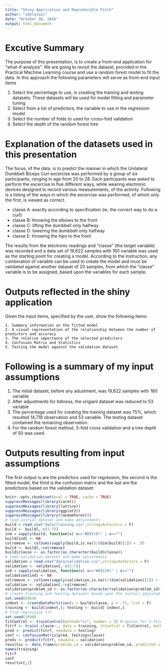 ---
title: "Shiny Application and Reproducible Pitch"
author: "JahlaJazz"
date: "October 30, 2016"
output: html_document
---

Excutive Summary
========================================================

The purpose of this presentation, is to create a front-end application for "what-if-analysis".
We are going to revisit the dataset, provided in the Practical Machine Learning course and use a  random forest model to fit the data. In this approach the following parameters will serve as front-end input items

  1. Select the percentage to use, in creating the training and testing datasets. These datasets will be used for model fitting and parameter tuning
  2. Select from a list of predictors, the variable to use in the regression model
  3. Select the number of folds to used for cross-fold validation
  4. Select the depth of the random forest tree


Explanation of the datasets used in this presentation
========================================================

The focus, of the data, is to predict the manner in which the Unilateral Dumbbell Biceps Curl excercise was performed by a group of six participants, ranging in age from 20 to 28. Each particpants was asked to perform the excercise in five different ways, while wearing electronic devices designed to record various measurements, of the activity. Following is a listing of the ways in which the excercise was performed, of which only the first, is viewed as correct.

  * classe A: exactly according to specification (ie, the correct way to do a curl)
  * classe B: throwing the elbows to the front
  * classe C: lifting the dumbbell only halfway
  * classe D: lowering the dumbbell only halfway
  * classe E: throwing the hips to the front
  
The results from the electronic readings and "classe" (the target variable) was recorded and a data set of 19,622 samples with 160 variable was used as the starting point for creating a model. According to the instruction, any combination of variable can be used to create the model and must be validated against another dataset of 20 samples, from which the "classe" variable is to be assigned, based upon the variables for each sample.



Outputs reflected in the shiny application
========================================================
 
Given the input items, specified by the user, show the following items:

    1. Summary information on the fitted model
    2. A visual representation of the relationship between the number of predictors and accuracy
    3. The relative importance of the selected predictors
    4. Confusion Matrix and Statistics
    5. Testing the model against the validation dataset 
    
Following is a summary of my input assumptions
========================================================

1. The initial dataset, before any adustment, was 19,622 samples with 160 variable
2. After adjustments for tidiness, the origianl dataset was reduced to 53 variable
3. The percentage used for creating the training dataset was 75%, which resulted 14,718 observation and 53 variable. The testing dataset contained the remaining observation. 
4. For the random forest method, 5-fold cross validation and a tree depth of 50 was used.

Outputs resulting from input assumptions
========================================================

The first output is are the predictors used for regression, the second is the fitted model, the third is the confusion matrix and the last are the predictions based on the validation dataset:

```{r, echo = F, cache = T}
knitr::opts_chunk$set(eval = TRUE, cache = TRUE)
suppressMessages(library(caret))
suppressMessages(library(lattice))
suppressMessages(library(ggplot2))
suppressMessages(library(randomForest))
# load initial dataset and make adjustments
build = read.csv("data/training.csv",stringsAsFactors = F)
build <- build[,-c(1:7)]
ind = sapply(build, function(x) x=="#DIV/0!" | x=="")
build[ind] <- NA 
colremove <- colSums(sapply(build,is.na))/(dim(build)[1]) > .95
build <- build[,!colremove]
build$classe <- as.factor(as.character(build$classe))
# load validation dataset and make adjustments
validation = read.csv("data/validation.csv",stringsAsFactors = F)
validation <- validation[,-c(1:7)]
ind = sapply(validation, function(x) x=="#DIV/0!" | x=="")
validation[ind] <- NA
colremove <- colSums(sapply(validation,is.na))/(dim(validation)[1]) > .95
validation <- validation[,!colremove]
validation$problem_id <- as.factor(as.character(validation$problem_id))
# create training and testing datasets based upon the initail adjusted adatset
set.seed(6464)
indext <- createDataPartition(y = build$classe, p = .75, list = F)
training <- build[indext,]; testing <- build[-indext,] 
# find regression fit
set.seed(3498)
fitControl <- trainControl(method="cv", number = 5) # option for 5-fold cross validation
fitrf <- train( classe~., data = training, trControl = fitControl, method = "rf", ntree = 50)
pred <- predict(fitrf, newdata = testing)
conf <- confusionMatrix(pred, testing$classe)
predv <- predict(fitrf, newdata = validation)
resultsv <- data.frame(problem_id = validation$problem_id, predicted = predv)
names(training)
fitrf
conf
resultsv[,2]
```